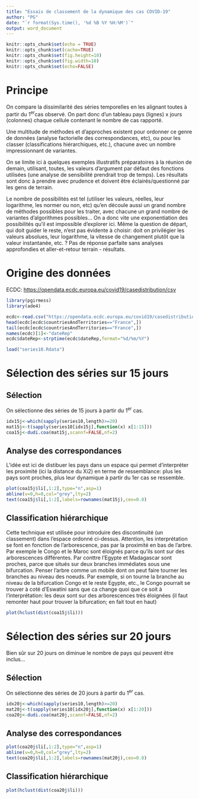 ```yaml
---
title: "Essais de classement de la dynamique des cas COVID-19"
author: "PG"
date: "`r format(Sys.time(), '%d %B %Y %H:%M')`"
output: word_document
---
```


```r
knitr::opts_chunk$set(echo = TRUE)
knitr::opts_chunk$set(cache=TRUE)
knitr::opts_chunk$set(fig.height=10)
knitr::opts_chunk$set(fig.width=10)
knitr::opts_chunk$set(echo=FALSE)
```


# Principe

On compare la dissimilarité des séries temporelles en les alignant toutes à partir du 1^er^cas observé. On part donc d'un tableau pays (lignes) x jours (colonnes) chaque cellule contenant le nombre de cas rapporté.

Une multitude de méthodes et d'approches existent pour ordonner ce genre de données (analyse factorielle des correspondances, etc), ou pour les classer (classifications hiérarchiques, etc.), chacune avec un nombre impressionnant de variantes. 

On se limite ici à quelques exemples illustratifs préparatoires à la réunion de demain, utilisant, toutes, les valeurs d'argument par défaut des fonctions utilisées (une analyse de sensibilité prendrait trop de temps). Les résultats sont donc à prendre avec prudence et doivent être éclairés/questionné par les gens de terrain.

Le nombre de possibilités est tel (utiliser les valeurs, réelles, leur logarithme, les normer ou non, etc) qu'en découle aussi un grand nombre de méthodes possibles pour les traiter, avec chacune un grand nombre de variantes d'algorithmes possibles... On a donc vite une exponentiation des possibilités qu'il est impossible d'explorer ici. Même la question de  départ, qui doit guider le reste, n'est pas évidente à choisir: doit on privilégier les valeurs absolues, leur logarithme, la vitesse de changement plutôt que la valeur instantanée, etc. ? Pas de réponse parfaite sans analyses approfondies et aller-et-retour terrain - résultats.


# Origine des données

ECDC: [https://opendata.ecdc.europa.eu/covid19/casedistribution/csv](https://opendata.ecdc.europa.eu/covid19/casedistribution/csv)

```r

library(pgirmess)
library(ade4)

ecdc<-read.csv("https://opendata.ecdc.europa.eu/covid19/casedistribution/csv")
head(ecdc[ecdc$countriesAndTerritories=="France",])
tail(ecdc[ecdc$countriesAndTerritories=="France",])
names(ecdc)[1]<-"dateRep"
ecdc$dateRep<-strptime(ecdc$dateRep,format="%d/%m/%Y")

load("series10.Rdata")

```

# Sélection des séries sur 15 jours

## Sélection

On sélectionne des séries de 15 jours à partir du 1^er^ cas.

```r

idx15j<-which(sapply(series10,length)>=20)
mat15j<-t(sapply(series10[idx15j],function(x) x[1:15]))
coa15j<-dudi.coa(mat15j,scannf=FALSE,nf=2)


```

## Analyse des correspondances

L'idée est ici de distibuer les pays dans un espace qui permet d'interpréter les proximité (ici la distance du Xi2) en terme de ressemblance: plus les pays sont proches, plus leur dynamique à partir du 1er cas se ressemble.

```r
plot(coa15j$li[,1:2],type="n",asp=1)
abline(v=0,h=0,col="grey",lty=2)
text(coa15j$li[,1:2],labels=rownames(mat15j),cex=0.8)

```


## Classification hiérarchique

Cette technique est utilisée pour introduire des discontinuité (un classement) dans l'espace ordonné ci-dessus. Attention, les interprétation se font en fonction de l'arborescence, pas par la proximité en bas de l'arbre. Par exemple le Congo et le Maroc sont éloignés parce qu'ils sont sur des arborescences différentes. Par conttre l'Egypte et Madagascar sont proches, parce que situés sur deux branches immédiates sous une bifurcation. Penser l'arbre comme un mobile dont on peut faire tourner les branches au niveau des noeuds.  Par exemple, si on tourne la branche au niveau de la bifurcation Congo et le reste Egypte, etc., le Congo pourrait se trouver à coté d'Eswatini sans que ca change quoi que ce soit à l'interprétation: les deux sont sur des arborescences très éloignées (il faut remonter haut pour trouver la bifurcation; en fait tout en haut)

```r

plot(hclust(dist(coa15j$li)))


```

# Sélection des séries sur 20 jours

Bien sûr sur 20 jours on diminue le nombre de pays qui peuvent être inclus...

## Sélection

On sélectionne des séries de 20 jours à partir du 1^er^ cas.


```r

idx20j<-which(sapply(series10,length)>=20)
mat20j<-t(sapply(series10[idx20j],function(x) x[1:20]))
coa20j<-dudi.coa(mat20j,scannf=FALSE,nf=2)


```

## Analyse des correspondances


```r
plot(coa20j$li[,1:2],type="n",asp=1)
abline(v=0,h=0,col="grey",lty=2)
text(coa20j$li[,1:2],labels=rownames(mat20j),cex=0.8)

```


## Classification hiérarchique


```r

plot(hclust(dist(coa20j$li)))

```
